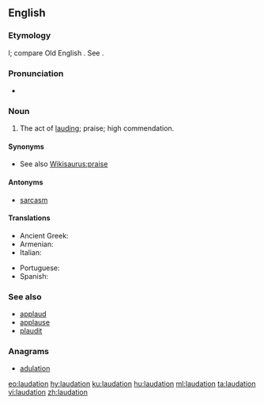 ==English==

===Etymology===
{{etyl|la|en}} {{term|laudatio|lang=la}}l; compare Old English {{term|taudation|lang=ang}}. See {{m|en|laud}}.

===Pronunciation===
* {{IPA|/lɔːˈdeɪ.ʃən/|lang=en}}

===Noun===
{{en-noun}}

# The act of [[laud]]ing; praise; high commendation.

====Synonyms====
* See also [[Wikisaurus:praise]]

====Antonyms====
* [[sarcasm]]

====Translations====
{{trans-top|act of lauding}}
* Ancient Greek: {{t|grc|δοξολογία|f}}
* Armenian: {{t|hy|գովեստ}}
* Italian: {{t+|it|lode|f}}
{{trans-mid}}
* Portuguese: {{t+|pt|loa|f}}
* Spanish: {{t+|es|loa|f}}
{{trans-bottom}}

===See also===
<!--are these related terms?-->
* [[applaud]]
* [[applause]]
* [[plaudit]]

===Anagrams===
* [[adulation#English|adulation]]

[[eo:laudation]]
[[hy:laudation]]
[[ku:laudation]]
[[hu:laudation]]
[[ml:laudation]]
[[ta:laudation]]
[[vi:laudation]]
[[zh:laudation]]